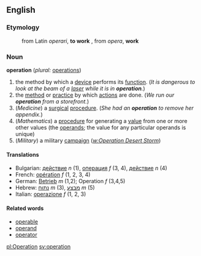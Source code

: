 ==English==

===Etymology===

:from Latin ''operari'', '''to work''' , from ''opera'', '''work'''

===Noun===
'''operation'''  (''plural:'' [[operations]])
# the method by which a [[device]] performs its [[function]].  (''It is dangerous to look at the beam of a [[laser]] while it is in '''operation'''.'')
# the [[method]] or [[practice]] by which [[actions]] are done.  (''We run our '''operation''' from a storefront.'')
# (''Medicine'') a [[surgical]] [[procedure]].  (''She had an '''operation''' to remove her appendix.'')
# (''Mathematics'') a [[procedure]] for generating a [[value]] from one or more other values (the [[operand]]s; the value for any particular operands is unique)
# (''Military'') a military [[campaign]] (''[[w:Operation Desert Storm]]'')

====Translations====

*Bulgarian: [[действие]] ''n'' (1), [[операция]] ''f'' (3, 4), [[действие]] ''n'' (4)
*French: [[opération]] ''f'' (1, 2, 3, 4)
*German: [[Betrieb]] ''m'' (1,2); Operation ''f'' (3,4,5)
*Hebrew: [[נתוח]] ''m'' (3), [[מבצע]] ''m'' (5)
*Italian: [[operazione]] ''f'' (1, 2, 3)

====Related words====

*[[operable]]
*[[operand]]
*[[operator]]

[[pl:Operation]]
[[sv:operation]]
